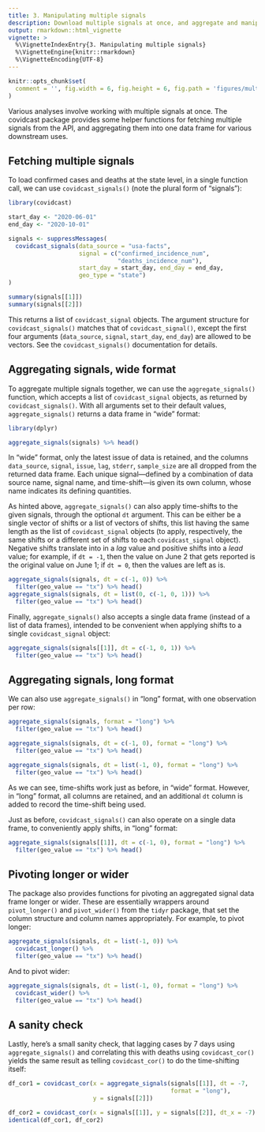 ```yaml
---
title: 3. Manipulating multiple signals
description: Download multiple signals at once, and aggregate and manipulate them in various ways.
output: rmarkdown::html_vignette
vignette: >
  %\VignetteIndexEntry{3. Manipulating multiple signals}
  %\VignetteEngine{knitr::rmarkdown}
  %\VignetteEncoding{UTF-8}
---
```


```r
knitr::opts_chunk$set(
  comment = '', fig.width = 6, fig.height = 6, fig.path = 'figures/multi-'
)
```

Various analyses involve working with multiple signals at once. The covidcast
package provides some helper functions for fetching multiple signals from the
API, and aggregating them into one data frame for various downstream uses.

## Fetching multiple signals

To load confirmed cases and deaths at the state level, in a single function
call, we can use `covidcast_signals()` (note the plural form of "signals"):

```r
library(covidcast)

start_day <- "2020-06-01"
end_day <- "2020-10-01"

signals <- suppressMessages(
  covidcast_signals(data_source = "usa-facts",
                    signal = c("confirmed_incidence_num",
                               "deaths_incidence_num"),
                    start_day = start_day, end_day = end_day,
                    geo_type = "state")
)

summary(signals[[1]])
summary(signals[[2]])
```

This returns a list of `covidcast_signal` objects. The argument structure for
`covidcast_signals()` matches that of `covidcast_signal()`, except the first
four arguments (`data_source`, `signal`, `start_day`, `end_day`) are allowed to
be vectors. See the `covidcast_signals()` documentation for details.

## Aggregating signals, wide format

To aggregate multiple signals together, we can use the `aggregate_signals()`
function, which accepts a list of `covidcast_signal` objects, as returned by
`covidcast_signals()`. With all arguments set to their default values,
`aggregate_signals()` returns a data frame in "wide" format:

```r
library(dplyr)

aggregate_signals(signals) %>% head()
```

In "wide" format, only the latest issue of data is retained, and the columns
`data_source`, `signal`, `issue`, `lag`, `stderr`, `sample_size` are all dropped
from the returned data frame. Each unique signal---defined by a combination of
data source name, signal name, and time-shift---is given its own column, whose
name indicates its defining quantities.

As hinted above, `aggregate_signals()` can also apply time-shifts to the given
signals, through the optional `dt` argument. This can be either be a single
vector of shifts or a list of vectors of shifts, this list having the same
length as the list of `covidcast_signal` objects (to apply, respectively, the
same shifts or a different set of shifts to each `covidcast_signal` object).
Negative shifts translate into in a *lag* value and positive shifts into a
*lead* value; for example, if `dt = -1`, then the value on June 2 that gets
reported is the original value on June 1; if `dt = 0`, then the values are left
as is.

```r
aggregate_signals(signals, dt = c(-1, 0)) %>%
  filter(geo_value == "tx") %>% head()
aggregate_signals(signals, dt = list(0, c(-1, 0, 1))) %>%
  filter(geo_value == "tx") %>% head()
```

Finally, `aggregate_signals()` also accepts a single data frame (instead of a
list of data frames), intended to be convenient when applying shifts to a single
`covidcast_signal` object:

```r
aggregate_signals(signals[[1]], dt = c(-1, 0, 1)) %>%
  filter(geo_value == "tx") %>% head()
```

## Aggregating signals, long format

We can also use `aggregate_signals()` in "long" format, with one observation
per row:

```r
aggregate_signals(signals, format = "long") %>%
  filter(geo_value == "tx") %>% head()

aggregate_signals(signals, dt = c(-1, 0), format = "long") %>%
  filter(geo_value == "tx") %>% head()

aggregate_signals(signals, dt = list(-1, 0), format = "long") %>%
  filter(geo_value == "tx") %>% head()
```

As we can see, time-shifts work just as before, in "wide" format. However, in
"long" format, all columns are retained, and an additional `dt` column is added
to record the time-shift being used.

Just as before, `covidcast_signals()` can also operate on a single data frame,
to conveniently apply shifts, in "long" format:

```r
aggregate_signals(signals[[1]], dt = c(-1, 0), format = "long") %>%
  filter(geo_value == "tx") %>% head()
```

## Pivoting longer or wider

The package also provides functions for pivoting an aggregated signal data frame
longer or wider. These are essentially wrappers around `pivot_longer()` and
`pivot_wider()` from the `tidyr` package, that set the column structure and
column names appropriately. For example, to pivot longer:

```r
aggregate_signals(signals, dt = list(-1, 0)) %>%
  covidcast_longer() %>%
  filter(geo_value == "tx") %>% head()
```

And to pivot wider:

```r
aggregate_signals(signals, dt = list(-1, 0), format = "long") %>%
  covidcast_wider() %>%
  filter(geo_value == "tx") %>% head()
```

## A sanity check

Lastly, here's a small sanity check, that lagging cases by 7 days using
`aggregate_signals()` and correlating this with deaths using `covidcast_cor()`
yields the same result as telling `covidcast_cor()` to do the time-shifting
itself:

```r
df_cor1 = covidcast_cor(x = aggregate_signals(signals[[1]], dt = -7,
                                              format = "long"),
                        y = signals[[2]])

df_cor2 = covidcast_cor(x = signals[[1]], y = signals[[2]], dt_x = -7)
identical(df_cor1, df_cor2)
```
